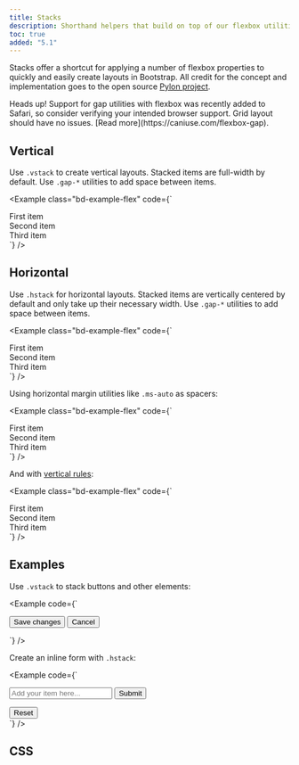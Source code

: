 ```yaml
---
title: Stacks
description: Shorthand helpers that build on top of our flexbox utilities to make component layout faster and easier than ever.
toc: true
added: "5.1"
---
```


Stacks offer a shortcut for applying a number of flexbox properties to quickly and easily create layouts in Bootstrap. All credit for the concept and implementation goes to the open source [Pylon project](https://almonk.github.io/pylon/).

<Callout type="warning">
Heads up! Support for gap utilities with flexbox was recently added to Safari, so consider verifying your intended browser support. Grid layout should have no issues. [Read more](https://caniuse.com/flexbox-gap).
</Callout>

## Vertical

Use `.vstack` to create vertical layouts. Stacked items are full-width by default. Use `.gap-*` utilities to add space between items.

<Example class="bd-example-flex" code={`<div class="vstack gap-3">
  <div class="p-2">First item</div>
  <div class="p-2">Second item</div>
  <div class="p-2">Third item</div>
</div>`} />

## Horizontal

Use `.hstack` for horizontal layouts. Stacked items are vertically centered by default and only take up their necessary width. Use `.gap-*` utilities to add space between items.

<Example class="bd-example-flex" code={`<div class="hstack gap-3">
  <div class="p-2">First item</div>
  <div class="p-2">Second item</div>
  <div class="p-2">Third item</div>
</div>`} />

Using horizontal margin utilities like `.ms-auto` as spacers:

<Example class="bd-example-flex" code={`<div class="hstack gap-3">
  <div class="p-2">First item</div>
  <div class="p-2">Second item</div>
  <div class="p-2">Third item</div>
</div>`} />

And with [vertical rules]([[docsref:/helpers/vertical-rule]]):

<Example class="bd-example-flex" code={`<div class="hstack gap-3">
  <div class="p-2">First item</div>
  <div class="p-2">Second item</div>
  <div class="vr"></div>
  <div class="p-2">Third item</div>
</div>`} />

## Examples

Use `.vstack` to stack buttons and other elements:

<Example code={`<div class="vstack gap-2 col-md-5 mx-auto">
  <button type="button" class="btn btn-secondary">Save changes</button>
  <button type="button" class="btn btn-outline-secondary">Cancel</button>
</div>`} />

Create an inline form with `.hstack`:

<Example code={`<div class="hstack gap-3">
  <input class="form-control me-auto" type="text" placeholder="Add your item here..." aria-label="Add your item here...">
  <button type="button" class="btn btn-secondary">Submit</button>
  <div class="vr"></div>
  <button type="button" class="btn btn-outline-danger">Reset</button>
</div>`} />

## CSS

<ScssDocs name="stacks" file="scss/helpers/_stacks.scss" />
